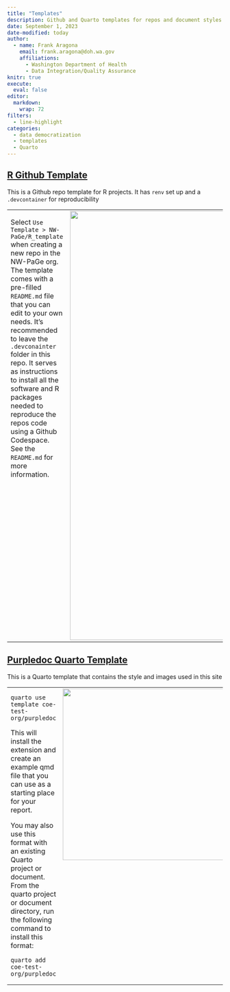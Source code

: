 ```yaml
---
title: "Templates"
description: Github and Quarto templates for repos and document styles
date: September 1, 2023
date-modified: today
author: 
  - name: Frank Aragona
    email: frank.aragona@doh.wa.gov
    affiliations:
      - Washington Department of Health
      - Data Integration/Quality Assurance
knitr: true
execute: 
  eval: false
editor: 
  markdown: 
    wrap: 72
filters: 
  - line-highlight
categories:
  - data democratization
  - templates
  - Quarto
---
```



## [R Github Template](https://github.com/NW-PaGe/R_template)

This is a Github repo template for R projects. It has `renv` set up and a `.devcontainer` for reproducibility


<table>
<tr><td valign="top">

Select `Use Template > NW-PaGe/R_template` when creating a new repo in the NW-PaGe org. The template comes with a pre-filled `README.md` file that you can edit to your own needs. It’s recommended to leave the `.devconainter` folder in this repo. It serves as instructions to install all the software and R packages needed to reproduce the repos code using a Github Codespace. See the `README.md` for more information.

</td><td valign="top">
[![](images/r_template.png){width=1000}](https://github.com/NW-PaGe/R_template)
</td>
</tr>
</table>

## [Purpledoc Quarto Template](https://github.com/coe-test-org/purpledoc)

This is a Quarto template that contains the style and images used in this site

<table>
<tr><td valign="top">

```
quarto use template coe-test-org/purpledoc
```


This will install the extension and create an example qmd file that you
can use as a starting place for your report.

You may also use this format with an existing Quarto project or
document. From the quarto project or document directory, run the
following command to install this format:

```
quarto add coe-test-org/purpledoc
```

</td><td valign="top">
[![](images/purpledoc.png){width=400}](https://github.com/coe-test-org/purpledoc)
</td>
</tr>
</table>

